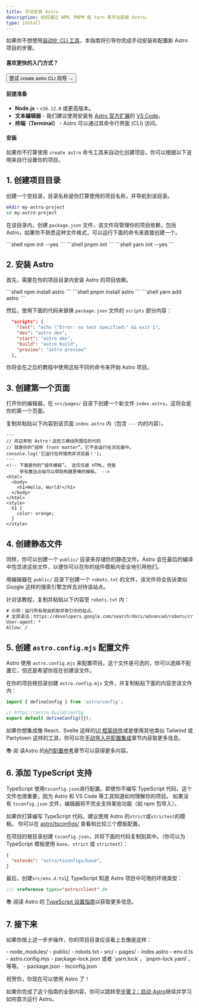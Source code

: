 ```yaml
---
title: 手动安装 Astro
description: 如何通过 NPM、PNPM 或 Yarn 来手动安装 Astro。
type: install
---
```


如果你不想使用[自动化 CLI 工具](/zh-cn/install/auto/)，本指南将引导你完成手动安装和配置新 Astro 项目的步骤。

#### 喜欢更快的入门方式？

<Button href="/zh-cn/install/auto/">尝试 create astro CLI 向导 →</Button>

#### 前提准备

- **Node.js** - `v16.12.0` 或更高版本。
- **文本编辑器** - 我们建议使用安装有 [Astro 官方扩展](https://marketplace.visualstudio.com/items?itemName=astro-build.astro-vscode)的 [VS Code](https://code.visualstudio.com/)。
- **终端（Terminal）** - Astro 可以通过其命令行界面 (CLI) 访问。

#### 安装

如果你不打算使用 `create astro` 命令工具来自动化创建项目，你可以根据以下说明来自行设置你的项目。

## 1. 创建项目目录

创建一个空目录，目录名称是你打算使用的项目名称，并导航到该目录。

```bash
mkdir my-astro-project
cd my-astro-project
```

在该目录内，创建 `package.json` 文件，该文件将管理你的项目依赖，包括 Astro，如果你不熟悉这种文件格式，可以运行下面的命令来直接创建一个。

<PackageManagerTabs>
  <Fragment slot="npm">
  ```shell
  npm init --yes
  ```
  </Fragment>
  <Fragment slot="pnpm">
  ```shell
  pnpm init 
  ```
  </Fragment>
  <Fragment slot="yarn">
  ```shell
  yarn init --yes
  ```
  </Fragment>
</PackageManagerTabs>

## 2. 安装 Astro

首先，需要在你的项目目录内安装 Astro 的项目依赖。

<PackageManagerTabs>
  <Fragment slot="npm">
  ```shell
  npm install astro
  ```
  </Fragment>
  <Fragment slot="pnpm">
  ```shell
  pnpm install astro 
  ```
  </Fragment>
  <Fragment slot="yarn">
  ```shell
  yarn add astro
  ```
  </Fragment>
</PackageManagerTabs>

然后，使用下面的代码来替换 `package.json` 文件的 `scripts` 部分内容：

```json title="package.json" del={2} ins={3-6}
  "scripts": {
    "test": "echo \"Error: no test specified\" && exit 1",
    "dev": "astro dev",
    "start": "astro dev",
    "build": "astro build",
    "preview": "astro preview"
  },
```

你将会在之后的教程中使用这些不同的命令来开始 Astro 项目。

## 3. 创建第一个页面

打开你的编辑器，在 `src/pages/` 目录下创建一个新文件 `index.astro`，这将会是你的第一个页面。

复制并粘贴以下内容到该页面 `index.astro` 内（包含 `---` 内的内容）。

```astro
---
// 欢迎来到 Astro！这些三横线所围住的代码
// 就是你的“组件 front matter”。它不会运行在浏览器中。
console.log('它运行在终端而非浏览器！');
---
<!-- 下面是你的“组件模板”。 这仅仅是 HTML，但是
     带有魔法点缀可以帮助构建更棒的模板。 -->
<html>
  <body>
    <h1>Hello, World!</h1>
  </body>
</html>
<style>
  h1 {
    color: orange;
  }
</style>
```

## 4. 创建静态文件

同样，你可以创建一个 `public/` 目录来存储你的静态文件。Astro 会在最后的编译中包含进这些文件，以便你可以在你的组件模板内安全地引用他们。

用编辑器在 `public/` 目录下创建一个 `robots.txt` 的文件，该文件将会告诉类似 Google 这样的搜索引擎怎样去对待该站点。

针对该教程，复制并粘贴以下内容至 `robots.txt` 内：

```diff title="public/robots.txt"
# 示例：运行所有爬虫抓取并索引你的站点。
# 全部语法：https://developers.google.com/search/docs/advanced/robots/create-robots-txt
User-agent: *
Allow: /
```

## 5. 创建 `astro.config.mjs` 配置文件

Astro 使用 `astro.config.mjs` 来配置项目。这个文件是可选的，你可以选择不配置它，但还是希望你现在创建该文件。

在你的项目根目录创建 `astro.config.mjs` 文件，并复制粘贴下面的内容至该文件内：

```js title="astro.config.mjs"
import { defineConfig } from 'astro/config';

// https://astro.build/config
export default defineConfig({});
```

如果你想集成像 React、Svelte 这样的[UI 框架组件](/zh-cn/core-concepts/framework-components/)或是使用其他类似 Tailwind 或 Partytown 这样的工具，你可以在[手动导入并配置集成](/zh-cn/guides/integrations-guide/)章节内获取更多信息。


📚 阅 读Astro 的[API配置参考](/zh-cn/reference/configuration-reference/)章节可以获得更多内容。

## 6. 添加 TypeScript 支持

TypeScript 使用`tsconfig.json`进行配置。即使你不编写 TypeScript 代码，这个文件也很重要，因为 Astro 和 VS Code 等工具知道如何理解你的项目。 如果没有 `tsconfig.json` 文件，编辑器将不完全支持某些功能（如 npm 包导入）。

如果你打算编写 TypeScript 代码，建议使用 Astro 的`strict`或`strictest`的模板。 你可以在 [astro/tsconfigs/](https://github.com/withastro/astro/blob/main/packages/astro/tsconfigs/) 查看和比较三个模板配置。

在项目的根目录创建 `tsconfig.json`，并将下面的代码复制到其中。（你可以为 TypeScript 模板使用 `base`、`strict` 或 `strictest`）：

```json title="tsconfig.json" "base"
{
  "extends": "astro/tsconfigs/base",
}
```

最后，创建`src/env.d.ts`让 TypeScript 知道 Astro 项目中可用的环境类型：

```ts title="src/env.d.ts"
/// <reference types="astro/client" />
```

📚 阅读 Astro 的 [TypeScript 设置指南](/zh-cn/guides/typescript/#设置)以获取更多信息。

## 7. 接下来

如果你按上述一步步操作，你的项目目录应该看上去像是这样：

<FileTree>
- node_modules/
- public/
  - robots.txt
- src/
  - pages/
    - index.astro
  - env.d.ts
- astro.config.mjs
- package-lock.json 或者 `yarn.lock`，`pnpm-lock.yaml`，等等。
- package.json
- tsconfig.json
</FileTree>

祝贺你，你现在可以使用 Astro 了！

如果你完成了这个指南的全部内容，你可以跳转至[步骤 2：启动 Astro](/zh-cn/install/auto/#2-启动-astro-)继续并学习如何首次运行 Astro。

